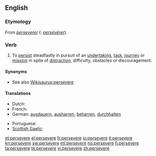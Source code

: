 ==English==

===Etymology===
From {{etyl|fro}} ''[[perseverer]]'' ({{etyl|fr}}: ''[[persévérer]]'').

===Verb===
{{en-verb|persever|ing}}

# To [[persist]] steadfastly in pursuit of an [[undertaking]], [[task]], [[journey]] or [[mission]] in spite of [[distract]]ion, difficulty, obstacles or discouragement.

====Synonyms====
* See also [[Wikisaurus:persevere]]

====Translations====
{{trans-top|To persist steadfastly}}
* Dutch: {{t+|nl|handhaven}}
* French: {{t+|fr|persévérer}}
* German: [[ausdauern]], [[ausharren]], [[beharren]], [[durchhalten]]
{{trans-mid}}
* Portuguese: {{t+|pt|perseverar}}
* [[Scottish Gaelic]]: {{t|gd|lean air}}
{{trans-bottom}}

[[et:persevere]]
[[el:persevere]]
[[fr:persevere]]
[[io:persevere]]
[[it:persevere]]
[[kn:persevere]]
[[sw:persevere]]
[[ml:persevere]]
[[no:persevere]]
[[fi:persevere]]
[[ta:persevere]]
[[te:persevere]]
[[vi:persevere]]
[[zh:persevere]]